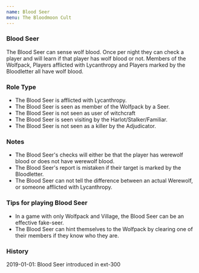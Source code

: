 ```yaml
---
name: Blood Seer
menu: The Bloodmoon Cult
---
```


### Blood Seer

The Blood Seer can sense wolf blood. Once per night they can check a
player and will learn if that player has wolf blood or not. Members of
the Wolfpack, Players afflicted with Lycanthropy and Players marked by
the Bloodletter all have wolf blood.

### Role Type

  - The Blood Seer is afflicted with Lycanthropy.
  - The Blood Seer is seen as member of the Wolfpack by a Seer.
  - The Blood Seer is not seen as user of witchcraft
  - The Blood Seer is seen visiting by the Harlot/Stalker/Familiar.
  - The Blood Seer is not seen as a killer by the Adjudicator.

### Notes

  - The Blood Seer's checks will either be that the player has werewolf
    blood or does not have werewolf blood.
  - The Blood Seer's report is mistaken if their target is marked by the
    Bloodletter.
  - The Blood Seer can not tell the difference between an actual
    Werewolf, or someone afflicted with Lycanthropy.

### Tips for playing Blood Seer

  - In a game with only Wolfpack and Village, the Blood Seer can be an
    effective fake-seer.
  - The Blood Seer can hint themselves to the Wolfpack by clearing one
    of their members if they know who they are.

### History

2019-01-01: Blood Seer introduced in ext-300
